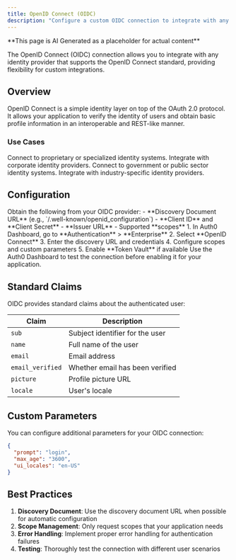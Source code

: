 ```yaml
---
title: OpenID Connect (OIDC)
description: "Configure a custom OIDC connection to integrate with any OpenID Connect-compliant identity provider."
---
```


<Warning>
**This page is AI Generated as a placeholder for actual content** 
</Warning>

The OpenID Connect (OIDC) connection allows you to integrate with any identity provider that supports the OpenID Connect standard, providing flexibility for custom integrations.

## Overview

OpenID Connect is a simple identity layer on top of the OAuth 2.0 protocol. It allows your application to verify the identity of users and obtain basic profile information in an interoperable and REST-like manner.

### Use Cases

<Columns cols={2}>
  <Card title="Custom Identity Providers" icon="key" iconType="solid">
    Connect to proprietary or specialized identity systems.
  </Card>
  <Card title="Enterprise SSO" icon="building-office" iconType="solid">
    Integrate with corporate identity providers.
  </Card>
  <Card title="Government Systems" icon="shield-check" iconType="solid">
    Connect to government or public sector identity systems.
  </Card>
  <Card title="Industry-Specific" icon="cog" iconType="solid">
    Integrate with industry-specific identity providers.
  </Card>
</Columns>

## Configuration

<Steps>
  <Step title="Gather Provider Information">
    Obtain the following from your OIDC provider:
    - **Discovery Document URL** (e.g., `/.well-known/openid_configuration`)
    - **Client ID** and **Client Secret**
    - **Issuer URL**
    - Supported **scopes**
  </Step>
  <Step title="Configure Auth0 Connection">
    1. In Auth0 Dashboard, go to **Authentication** > **Enterprise**
    2. Select **OpenID Connect**
    3. Enter the discovery URL and credentials
    4. Configure scopes and custom parameters
    5. Enable **Token Vault** if available
  </Step>
  <Step title="Test Connection">
    Use the Auth0 Dashboard to test the connection before enabling it for your application.
  </Step>
</Steps>

## Standard Claims

OIDC provides standard claims about the authenticated user:

| Claim | Description |
|-------|-------------|
| `sub` | Subject identifier for the user |
| `name` | Full name of the user |
| `email` | Email address |
| `email_verified` | Whether email has been verified |
| `picture` | Profile picture URL |
| `locale` | User's locale |

## Custom Parameters

You can configure additional parameters for your OIDC connection:

```json
{
  "prompt": "login",
  "max_age": "3600",
  "ui_locales": "en-US"
}
```

## Best Practices

1. **Discovery Document**: Use the discovery document URL when possible for automatic configuration
2. **Scope Management**: Only request scopes that your application needs
3. **Error Handling**: Implement proper error handling for authentication failures
4. **Testing**: Thoroughly test the connection with different user scenarios
